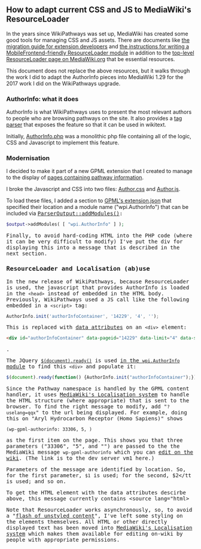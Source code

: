 == How to adapt current CSS and JS to MediaWiki's ResourceLoader ==

In the years since WikiPathways was set up, MediaWiki has created some good tools for managing CSS and JS assets.  There are documents like [https://www.mediawiki.org/wiki/ResourceLoader/Migration_guide_for_extension_developers the migration guide for extension developers] and [https://www.mediawiki.org/wiki/ResourceLoader/Writing_a_MobileFrontend_friendly_ResourceLoader_module the instructions for writing a MobileFrontend-friendly ResourceLoader module] in addition to the [https://www.mediawiki.org/wiki/ResourceLoader top-level ResourceLoader page on MediaWiki.org] that be essential resources.

This document does not replace the above resources, but it walks through the work I did to adapt the AuthorInfo pieces into MediaWiki 1.29 for the 2017 work I did on the WikiPathways upgrade.

=== AuthorInfo: what it does ===

AuthorInfo is what WikiPathways uses to present the most relevant authors to people who are browsing pathways on the site.  It also provides a [https://www.mediawiki.org/wiki/Manual:Tag_extensions tag parser] that exposes the feature so that it can be used in wikitext.

Initially, [https://github.com/wikipathways/wikipathways.org/blob/master/wpi/extensions/AuthorInfo/AuthorInfo.php AuthorInfo.php] was a monolithic php file containing all of the logic, CSS and Javascript to implement this feature.

=== Modernisation ===

I decided to make it part of a new GPML extension that I created to manage to the display of [[doc/GPMLContentHandler.mediawiki|pages containing pathway information]].

I broke the Javascript and CSS into two files: [https://github.com/wikipathways/mediawiki-extensions-WikiPathways-GPML/blob/da7f215b6463bef98ecd74b8fc17418964567f62/modules/AuthorInfo.css Author.css] and [https://github.com/wikipathways/mediawiki-extensions-WikiPathways-GPML/blob/da7f215b6463bef98ecd74b8fc17418964567f62/modules/AuthorInfo.js Author.js].

To load these files, I added a section to [https://github.com/wikipathways/mediawiki-extensions-WikiPathways-GPML/blob/da7f215b6463bef98ecd74b8fc17418964567f62/extension.json#L49 GPML's extension.json] that specified their location and a module name ("wpi.AuthorInfo") that can be included via <tt>[https://doc.wikimedia.org/mediawiki-core/master/php/classParserOutput.html#acd540e0cc85127e4159668a96853811c ParserOutput::addModules()]<tt>:
<source lang="php">
$output->addModules( [ "wpi.AuthorInfo" ] );
</source>

Finally, to avoid hard-coding HTML into the PHP code (where it can be very difficult to modify) I've put the div for displaying this into a message that is described in the next section.

=== ResourceLoader and Localisation (ab)use  ===

In the new release of WikiPathways, because ResourceLoader is used, the javascript that provides AuthorInfo is loaded in the <tt>&lt;head></tt> instead of embedded in the HTML body.  Previously, WikiPathways used a JS call like the following embedded in a <tt>&lt;script></tt> tag:
<source lang="javascript">
AuthorInfo.init('authorInfoContainer', '14229', '4', '');
</source>

This is replaced with [https://developer.mozilla.org/en-US/docs/Learn/HTML/Howto/Use_data_attributes data attributes] on an <tt>&lt;div></tt> element:
<source lang="html">
<div id="authorInfoContainer" data-pageid="14229" data-limit="4" data-showbots=""></div>
</source>.

The JQuery [https://api.jquery.com/ready/ <code>$(document).ready()</code>] is used [https://github.com/wikipathways/mediawiki-extensions-WikiPathways-GPML/blob/da7f215b6463bef98ecd74b8fc17418964567f62/modules/AuthorInfo.js#L1 in the <tt>wpi.AuthorInfo</tt> module] to find this <tt>&lt;div></tt> and populate it:
<source lang="javascript">
$(document).ready(function() {AuthorInfo.init("authorInfoContainer");});
</source>

Since the Pathway namespace is handled by the GPML content handler, it uses [https://www.mediawiki.org/wiki/Localisation MediaWiki's Localisation system] to handle the HTML structure (where appropriate) that is sent to the browser. To find the right message to modify, add "<code>?uselang=qqx</code>" to the url being displayed.  For example, doing this on "Aryl Hydrocarbon Receptor (Homo Sapiens)" shows
<pre>
(wp-gpml-authorinfo: 33306, 5, )
</pre>
as the first item on the page.  This shows you that three parameters ("33306", "5", and "") are passed to the the MediaWiki message <tt>wp-gpml-authorinfo</tt> which you can [http://vm1.wikipathways.org/index.php?title=MediaWiki:Wp-gpml-authorinfo&action=edit edit on the wiki]. (The link is to the dev server vm1 here.)

Parameters of the message are identified by location.  So, for the first parameter, <tt>$1</tt> is used; for the second, <tt>$2</tt is used; and so on.

To get the HTML element with the data attributes descirbe above, this message currently contains
<source lang="html>
<div id='authorInfoContainer' data-pageId='$1' data-limit='$2' data-showBots='$3'></div>
</source>

Note that ResourceLoader works asynchronously, so, to avoid a "[https://en.wikipedia.org/wiki/Flash_of_unstyled_content flash of unstyled content]", I've left some styling on the elements themselves.  All HTML or other directly displayed text has been moved into [https://www.mediawiki.org/wiki/Localisation MediaWiki's Localisation system] which makes them available for editing on-wiki by people with appropriate permissions.

